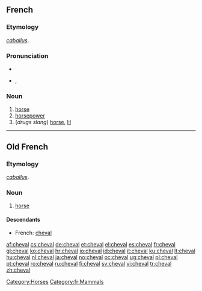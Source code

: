 ==French==

===Etymology===
{{VL.|fr}} ''[[caballus]]''.

===Pronunciation===
* {{audio|Fr-un cheval-fr.ogg|audio}}
* {{IPA|/ʃǝval/|lang=fr}}, {{SAMPA|/S@.val/}}

===Noun===
{{fro-noun|m|plural=chevaux}}

# [[horse]]
# [[horsepower]]
# (''drugs slang'') [[horse]], [[H]]

[[Category:Horses]]
[[Category:fr:Mammals]]

----

==Old French==

===Etymology===
{{VL.|fro}} ''[[caballus]]''.

===Noun===
{{fr-noun-m|chevaux}}

# [[horse]]

====Descendants====
* French: [[cheval#French|cheval]]

[[af:cheval]]
[[cs:cheval]]
[[de:cheval]]
[[et:cheval]]
[[el:cheval]]
[[es:cheval]]
[[fr:cheval]]
[[gl:cheval]]
[[ko:cheval]]
[[hr:cheval]]
[[io:cheval]]
[[id:cheval]]
[[it:cheval]]
[[ku:cheval]]
[[lt:cheval]]
[[hu:cheval]]
[[nl:cheval]]
[[ja:cheval]]
[[no:cheval]]
[[oc:cheval]]
[[ug:cheval]]
[[pl:cheval]]
[[pt:cheval]]
[[ro:cheval]]
[[ru:cheval]]
[[fi:cheval]]
[[sv:cheval]]
[[vi:cheval]]
[[tr:cheval]]
[[zh:cheval]]